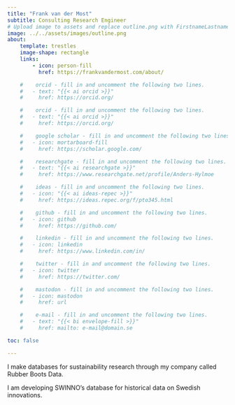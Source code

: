 ```yaml
---
title: "Frank van der Most"
subtitle: Consulting Research Engineer
# Upload image to assets and replace outline.png with FirstnameLastname.ending
image: ../../assets/images/outline.png
about:
    template: trestles
    image-shape: rectangle
    links:
        - icon: person-fill
          href: https://frankvandermost.com/about/

    #    orcid - fill in and uncomment the following two lines.
    #   - text: "{{< ai orcid >}}"
    #     href: https://orcid.org/

    #    orcid - fill in and uncomment the following two lines.
    #   - text: "{{< ai orcid >}}"
    #     href: https://orcid.org/

    #    google scholar - fill in and uncomment the following two lines.
    #   - icon: mortarboard-fill
    #     href: https://scholar.google.com/

    #    researchgate - fill in and uncomment the following two lines.
    #   - text: "{{< ai researchgate >}}"
    #     href: https://www.researchgate.net/profile/Anders-Hylmoe

    #    ideas - fill in and uncomment the following two lines.
    #   - icon: "{{< ai ideas-repec >}}"
    #     href: https://ideas.repec.org/f/pto345.html

    #    github - fill in and uncomment the following two lines.
    #   - icon: github
    #     href: https://github.com/

    #    linkedin - fill in and uncomment the following two lines.
    #   - icon: linkedin
    #     href: https://www.linkedin.com/in/

    #    twitter - fill in and uncomment the following two lines.
    #   - icon: twitter
    #     href: https://twitter.com/

    #    mastodon - fill in and uncomment the following two lines.
    #   - icon: mastodon
    #     href: url

    #    e-mail - fill in and uncomment the following two lines.
    #   - text: "{{< bi envelope-fill >}}"
    #     href: mailto: e-mail@domain.se

toc: false

---
```


:::{.text-bigger}

I make databases for sustainability research through my company called Rubber Boots Data.

I am developing SWINNO's database for historical data on Swedish innovations.

:::
